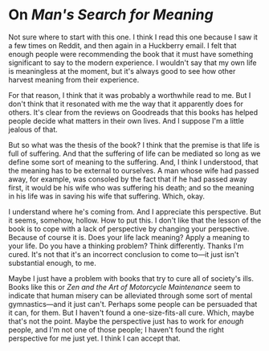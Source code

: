 # On _Man's Search for Meaning_

Not sure where to start with this one. I think I read this one because I saw it a few times on Reddit, and then again in a Huckberry email. I felt that enough people were recommending the book that it must have something significant to say to the modern experience. I wouldn't say that my own life is meaningless at the moment, but it's always good to see how other harvest meaning from their experience.

For that reason, I think that it was probably a worthwhile read to me. But I don't think that it resonated with me the way that it apparently does for others. It's clear from the reviews on Goodreads that this books has helped people decide what matters in their own lives. And I suppose I'm a little jealous of that.

But so what was the thesis of the book? I think that the premise is that life is full of suffering. And that the suffering of life can be mediated so long as we define some sort of meaning to the suffering. And, I think I understood, that the meaning has to be external to ourselves. A man whose wife had passed away, for example, was consoled by the fact that if he had passed away first, it would be his wife who was suffering his death; and so the meaning in his life was in saving his wife that suffering. Which, okay.

I understand where he's coming from. And I appreciate this perspective. But it seems, somehow, hollow. How to put this. I don't like that the lesson of the book is to cope with a lack of perspective by changing your perspective. Because of course it is. Does your life lack meaning? Apply a meaning to your life. Do you have a thinking problem? Think differently. Thanks I'm cured. It's not that it's an incorrect conclusion to come to—it just isn't substantial enough, to me.

Maybe I just have a problem with books that try to cure all of society's ills. Books like this or _Zen and the Art of Motorcycle Maintenance_ seem to indicate that human misery can be alleviated through some sort of mental gymnastics—and it just can't. Perhaps some people can be persuaded that it can, for them. But I haven't found a one-size-fits-all cure. Which, maybe that's not the point. Maybe the perspective just has to work for _enough_ people, and I'm not one of those people; I haven't found the right perspective for me just yet. I think I can accept that.
